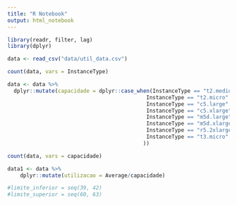 ```yaml
---
title: "R Notebook"
output: html_notebook
---
```



```r
library(readr, filter, lag)
library(dplyr)

```

```r
data <- read_csv("data/util_data.csv")
```

```r
count(data, vars = InstanceType)
```

```r
data <- data %>% 
  dplyr::mutate(capacidade = dplyr::case_when(InstanceType == "t2.medium" ~ 2,
                                            InstanceType == "t2.micro" ~ 1,
                                            InstanceType == "c5.large" ~ 2,
                                            InstanceType == "c5.xlarge" ~ 4,
                                            InstanceType == "m5d.large" ~ 2,
                                            InstanceType == "m5d.xlarge" ~ 4,
                                            InstanceType == "r5.2xlarge" ~ 8,
                                            InstanceType == "t3.micro" ~ 2
                                           ))
```



```r
count(data, vars = capacidade)
```
```r
data1 <- data %>%
    dplyr::mutate(utilizacao = Average/capacidade)
```

```r
#limite_inferior = seq(39, 42)
#limite_superior = seq(60, 63)
```





